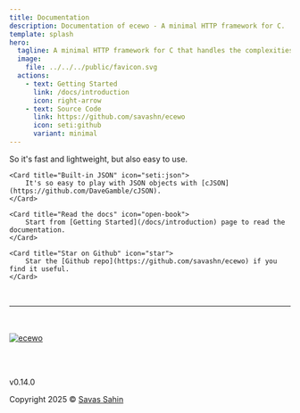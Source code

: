 ```yaml
---
title: Documentation
description: Documentation of ecewo - A minimal HTTP framework for C.
template: splash
hero:
  tagline: A minimal HTTP framework for C that handles the complexities of C programming and helps you build your backend with ease.
  image:
    file: ../../../public/favicon.svg
  actions:
    - text: Getting Started
      link: /docs/introduction
      icon: right-arrow
    - text: Source Code
      link: https://github.com/savashn/ecewo
      icon: seti:github
      variant: minimal
---
```



<CardGrid stagger>
	<Card title="Written in C" icon="seti:c">
		So it's fast and lightweight, but also easy to use.
	</Card>

	<Card title="Built-in JSON" icon="seti:json">
		It's so easy to play with JSON objects with [cJSON](https://github.com/DaveGamble/cJSON).
	</Card>

	<Card title="Read the docs" icon="open-book">
		Start from [Getting Started](/docs/introduction) page to read the documentation.
	</Card>

	<Card title="Star on Github" icon="star">
		Star the [Github repo](https://github.com/savashn/ecewo) if you find it useful.
	</Card>

</CardGrid>

<br />
<hr />
<br />
<br />

<div style={{ display: 'flex', flexDirection: 'column',justifyContent: 'center', alignItems: 'center' }}>
  <a href="https://github.com/savashn/ecewo">
    <img src='/ecewologo.svg' alt="ecewo" />
  </a>

  <br /><br />

  <p style={{fontSize: '2rem'}}>v0.14.0</p>
  <div>Copyright 2025 &copy; <a href="https://github.com/savashn">Savas Sahin</a></div>
</div>
